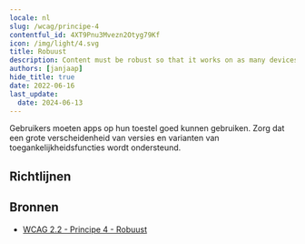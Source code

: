 ```yaml
---
locale: nl
slug: /wcag/principe-4
contentful_id: 4XT9Pnu3Mvezn2Otyg79Kf
icon: /img/light/4.svg
title: Robuust
description: Content must be robust so that it works on as many devices as possible.
authors: [janjaap]
hide_title: true
date: 2022-06-16
last_update:
  date: 2024-06-13
---
```


<Hero
  title="Robuust"
  image="/img/light/4.svg"
  imageDark="/img/dark/4.svg"
  alt="WCAG 4 - Logo"
  prefix="Principe 4"
/>

Gebruikers moeten apps op hun toestel goed kunnen gebruiken. Zorg dat een grote verscheidenheid van versies en varianten van toegankelijkheidsfuncties wordt ondersteund.

## Richtlijnen

<LinkList title="Richtlijnen" isHighlighted={true}>
  <LinkListItem
    url="/nl/richtlijnen/wcag/richtlijn-4-1"
    title="Richtlijn 4.1 - Compatibel"
    label="Compatibel"
    description="Functionality must be compatible with as many devices as possible."
    image="/img/light/4.1.svg"
    alt="WCAG 4.1 - Logo"
  />
</LinkList>

## Bronnen

- [WCAG 2.2 - Principe 4 - Robuust](https://www.w3.org/Translations/WCAG22-nl/#robuust)
